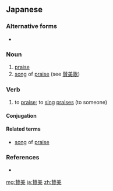 ==Japanese==
{{ja-kanjitab|さん|び|yomi=on}}

===Alternative forms===
* {{l|ja|讃美}}

===Noun===
{{ja-noun|さんび}}

# [[praise]]
# [[song]] of [[praise]] (see [[賛美歌]])

===Verb===
{{ja-verb-suru|さんび}}

# to [[praise]]; to [[sing]] [[praises]] (to someone)

====Conjugation====
{{ja-suru|さんび}}

====Related terms====
* {{l|ja|賛美歌}} [[song]] of [[praise]]

===References===
* {{R:Shogakukan}}

[[mg:賛美]]
[[ja:賛美]]
[[zh:賛美]]